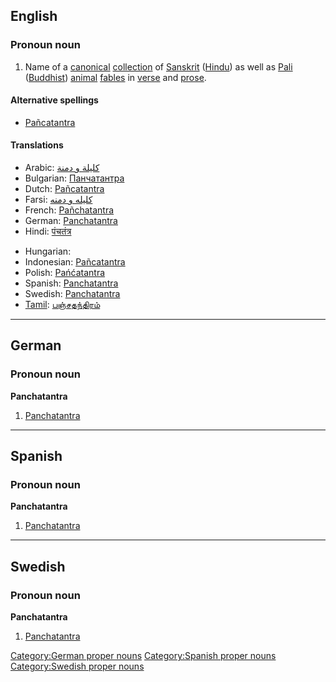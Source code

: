 ==English==

===Pronoun noun===
{{wikipedia}}
{{en-proper noun}}
# Name of a [[canonical]] [[collection]] of [[Sanskrit]] ([[Hindu]]) as well as [[Pali]] ([[Buddhist]]) [[animal]] [[fable]]s in [[verse]] and [[prose]].

====Alternative spellings====
* [[Pañcatantra]]

====Translations====
{{trans-top|a collection of Sanskrit and Pali animal fables in verse and prose}}
* Arabic: [[كليلة و دمنة]]
* Bulgarian: [[Панчатантра]]
* Dutch: [[Pañcatantra]]
* Farsi: [[کلیله و دمنه]]
* French: [[Pañchatantra]]
* German: [[Panchatantra#German|Panchatantra]]
* Hindi: [[पंचतंत्र]]
{{trans-mid}}
* Hungarian: {{t|hu|Pancsatantra}}
* Indonesian: [[Pañcatantra]]
* Polish: [[Pańćatantra]]
* Spanish: [[Panchatantra#Spanish|Panchatantra]]
* Swedish: [[Panchatantra#Swedish|Panchatantra]]
* [[Tamil]]: [[பஞ்சதந்திரம்]]
{{trans-bottom}}

----

==German==

===Pronoun noun===
'''Panchatantra'''
# [[Panchatantra#English|Panchatantra]]

[[Category:German proper nouns]]

----

==Spanish==

===Pronoun noun===
'''Panchatantra'''
# [[Panchatantra#English|Panchatantra]]

[[Category:Spanish proper nouns]]

----

==Swedish==

===Pronoun noun===
{{rfc-header|Pronoun noun}}
'''Panchatantra'''
# [[Panchatantra#English|Panchatantra]]

[[Category:Swedish proper nouns]]